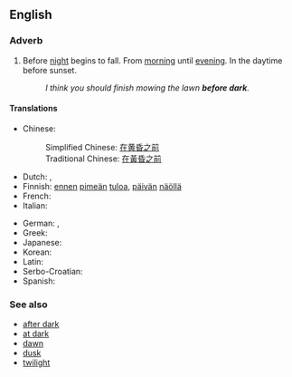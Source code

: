 ==English==

===Adverb===
{{en-adv|head=[[before]] [[dark]]|-}}

# Before [[night]] begins to fall. From [[morning]] until [[evening]]. In the daytime before sunset.
#: ''I think you should finish mowing the lawn '''before dark'''.''

====Translations====
{{trans-top|before night begins to fall}}
* Chinese:
*: Simplified Chinese: [[在黄昏之前]]
*: Traditional Chinese: [[在黃昏之前]]
* Dutch: {{t|nl|voor donker}}, {{t|nl|voordat het donker wordt}}
* Finnish: [[ennen]] [[pimeä|pimeän]] [[tulo|tuloa]], [[päivä|päivän]] [[näkö|näöllä]]
* French: {{t|fr|avant la tombée de la nuit}}
* Italian: {{t|fr|prima del tramonto}}
{{trans-mid}}
* German: {{t|de|tagsüber}}, {{t|de|untertags}}
* Greek: {{t|el|πριν από το σούρουπο|tr=prin apó to soúroupo}}
* Japanese: {{t|ja|暮れの前に|tr=yūgure no mae ni}}
* Korean: {{t|ko|해거름의 앞에|tr=haegeoreumui ape}}
* Latin: {{t|la|a mane usque ad vesperam}}
* Serbo-Croatian: {{t|sh|predmrak|sc=Latn}}
* Spanish: {{t|es|antes de anochecer}}
{{trans-bottom}}

===See also===
* [[after dark]]
* [[at dark]]
* [[dawn]]
* [[dusk]]
* [[twilight]]
